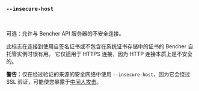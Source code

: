 ### `--insecure-host`

<br />

可选：允许与 Bencher API 服务器的不安全连接。

此标志在连接到使用自签名证书或不包含在系统证书存储中的证书的 Bencher 自托管实例时很有用。 它仅适用于 HTTPS 连接，因为 HTTP 连接本质上是不安全的。

**警告**：仅在经过验证的来源的安全网络中使用 `--insecure-host`，因为它会绕过 SSL 验证，可能使您暴露于[中间人攻击][wikipedia mitm]。

[wikipedia mitm]: https://zh.wikipedia.org/wiki/%E4%B8%AD%E9%97%B4%E4%BA%BA%E6%94%BB%E5%87%BB
